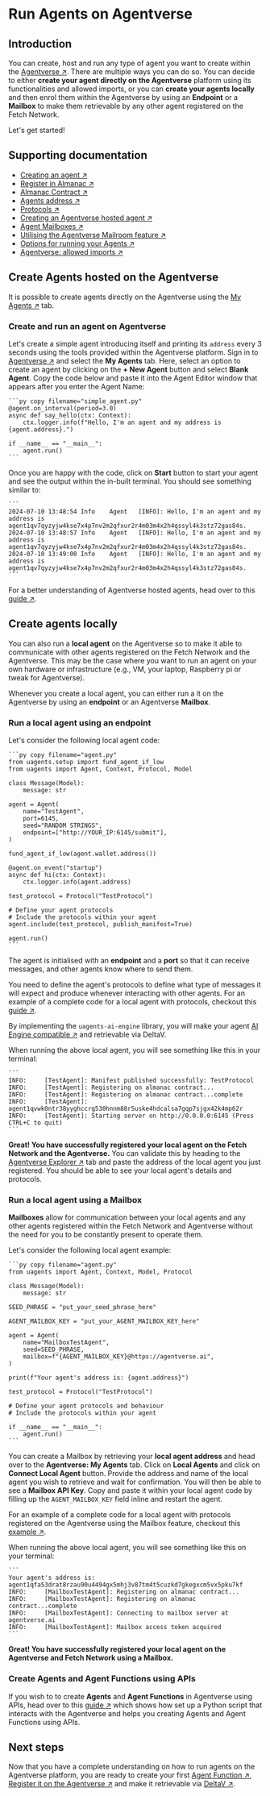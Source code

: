 # Run Agents on Agentverse

## Introduction

You can create, host and run any type of agent you want to create within the [Agentverse ↗️](/concepts/agent-services/agentverse-intro). There are multiple ways you can do so. You can decide to either **create your agent directly on the Agentverse** platform using its functionalities and allowed imports, or you can **create your agents locally** and then enrol them within the Agentverse by using an **Endpoint** or a **Mailbox** to make them retrievable by any other agent registered on the Fetch Network.

Let's get started!

## Supporting documentation

- [Creating an agent ↗️](/guides/agents/create-a-uagent)
- [Register in Almanac ↗️](/guides/agents/register-in-almanac)
- [Almanac Contract ↗️](/references/contracts/uagents-almanac/almanac-overview)
- [Agents address ↗️](/guides/agents/getting-started/getting-uagent-address)
- [Protocols ↗️](/references/uagents/uagents-protocols/agent-protocols)
- [Creating an Agentverse hosted agent ↗️](/guides/agentverse/creating-agentverse-agents/creating-a-hosted-agent)
- [Agent Mailboxes ↗️](/guides/agents/intermediate/mailbox)
- [Utilising the Agentverse Mailroom feature ↗️](/guides/agentverse/agentverse-mailbox/utilising-the-mailbox)
- [Options for running your Agents ↗️](/guides/agents/intermediate/options-for-running-local-agents)
- [Agentverse: allowed imports ↗️](/guides/agentverse/creating-agentverse-agents/allowed-imports)

## Create Agents hosted on the Agentverse

It is possible to create agents directly on the Agentverse using the [My Agents ↗️](/concepts/agent-services/agent-hosting) tab.

### Create and run an agent on Agentverse

Let's create a simple agent introducing itself and printing its `address` every 3 seconds using the tools provided within the Agentverse platform. Sign in to [Agentverse ↗️](https://agentverse.ai/) and select the **My Agents** tab. Here, select an option to create an agent by clicking on the **+ New Agent** button and select **Blank Agent**. Copy the code below and paste it into the Agent Editor window that appears after you enter the Agent Name:

    ```py copy filename="simple_agent.py"
    @agent.on_interval(period=3.0)
    async def say_hello(ctx: Context):
        ctx.logger.info(f"Hello, I'm an agent and my address is {agent.address}.")

    if __name__ == "__main__":
        agent.run()
    ```

Once you are happy with the code, click on **Start** button to start your agent and see the output within the in-built terminal. You should see something similar to:

    ```
    2024-07-10 13:48:54	Info	Agent	[INFO]: Hello, I'm an agent and my address is agent1qv7qyzyjw4kse7x4p7nv2m2qfxur2r4m03m4x2h4qssyl4k3stz72gas84s.
    2024-07-10 13:48:57	Info	Agent	[INFO]: Hello, I'm an agent and my address is agent1qv7qyzyjw4kse7x4p7nv2m2qfxur2r4m03m4x2h4qssyl4k3stz72gas84s.
    2024-07-10 13:49:00	Info	Agent	[INFO]: Hello, I'm an agent and my address is agent1qv7qyzyjw4kse7x4p7nv2m2qfxur2r4m03m4x2h4qssyl4k3stz72gas84s.
    ```

For a better understanding of Agentverse hosted agents, head over to this [guide ↗️](/guides/agentverse/creating-agentverse-agents/creating-a-hosted-agent).

## Create agents locally

You can also run a **local agent** on the Agentverse so to make it able to communicate with other agents registered on the Fetch Network and the Agentverse. This may be the case where you want to run an agent on your own hardware or infrastructure (e.g., VM, your laptop, Raspberry pi or tweak for Agentverse).

Whenever you create a local agent, you can either run a it on the Agentverse by using an **endpoint** or an Agentverse **Mailbox**.

### Run a local agent using an endpoint

Let's consider the following local agent code:

    ```py copy filename="agent.py"
    from uagents.setup import fund_agent_if_low
    from uagents import Agent, Context, Protocol, Model

    class Message(Model):
        message: str

    agent = Agent(
        name="TestAgent",
        port=6145,
        seed="RANDOM STRINGS",
        endpoint=["http://YOUR_IP:6145/submit"],
    )

    fund_agent_if_low(agent.wallet.address())

    @agent.on_event("startup")
    async def hi(ctx: Context):
        ctx.logger.info(agent.address)

    test_protocol = Protocol("TestProtocol")

    # Define your agent protocols
    # Include the protocols within your agent
    agent.include(test_protocol, publish_manifest=True)

    agent.run()
    ```

The agent is initialised with an **endpoint** and a **port** so that it can receive messages, and other agents know where to send them.

You need to define the agent's protocols to define what type of messages it will expect and produce whenever interacting with other agents. For an example of a complete code for a local agent with protocols, checkout this [guide ↗️](/guides/agents/intermediate/options-for-running-local-agents#the-agent).

By implementing the `uagents-ai-engine` library, you will make your agent [AI Engine compatible ↗️](/guides/agents/intermediate/ai-engine-compatible-agent) and retrievable via DeltaV.

When running the above local agent, you will see something like this in your terminal:

    ```
    INFO:     [TestAgent]: Manifest published successfully: TestProtocol
    INFO:     [TestAgent]: Registering on almanac contract...
    INFO:     [TestAgent]: Registering on almanac contract...complete
    INFO:     [TestAgent]: agent1qvwk0ntr38yyghccrg530hnnm88r5uske4hdcalsa7gqp7sjgx42k4mp62r
    INFO:     [TestAgent]: Starting server on http://0.0.0.0:6145 (Press CTRL+C to quit)
    ```

**Great! You have successfully registered your local agent on the Fetch Network and the Agentverse.** You can validate this by heading to the [Agentverse Explorer ↗️](/concepts/agent-services/agent-explorer) tab and paste the address of the local agent you just registered. You should be able to see your local agent's details and protocols.

### Run a local agent using a Mailbox

**Mailboxes** allow for communication between your local agents and any other agents registered within the Fetch Network and Agentverse without the need for you to be constantly present to operate them.

Let's consider the following local agent example:

    ```py copy filename="agent.py"
    from uagents import Agent, Context, Model, Protocol

    class Message(Model):
        message: str

    SEED_PHRASE = "put_your_seed_phrase_here"

    AGENT_MAILBOX_KEY = "put_your_AGENT_MAILBOX_KEY_here"

    agent = Agent(
        name="MailboxTestAgent",
        seed=SEED_PHRASE,
        mailbox=f"{AGENT_MAILBOX_KEY}@https://agentverse.ai",
    )

    print(f"Your agent's address is: {agent.address}")

    test_protocol = Protocol("TestProtocol")

    # Define your agent protocols and behaviour
    # Include the protocols within your agent

    if __name__ == "__main__":
        agent.run()
    ```

You can create a Mailbox by retrieving your **local agent address** and head over to the **Agentverse: My Agents** tab. Click on **Local Agents** and click on **Connect Local Agent** button. Provide the address and name of the local agent you wish to retrieve and wait for confirmation. You will then be able to see a **Mailbox API Key**. Copy and paste it within your local agent code by filling up the `AGENT_MAILBOX_KEY` field inline and restart the agent.

For an example of a complete code for a local agent with protocols registered on the Agentverse using the Mailbox feature, checkout this [example ↗️](/examples/intermediate/local-agent-langchain).

When running the above local agent, you will see something like this on your terminal:

    ```
    Your agent's address is: agent1qfa53drat8rzau90u4494gx5mhj3v87tm4t5cuzkd7gkegxcm5vx5pku7kf
    INFO:     [MailboxTestAgent]: Registering on almanac contract...
    INFO:     [MailboxTestAgent]: Registering on almanac contract...complete
    INFO:     [MailboxTestAgent]: Connecting to mailbox server at agentverse.ai
    INFO:     [MailboxTestAgent]: Mailbox access token acquired
    ```

**Great! You have successfully registered your local agent on the Agentverse and Fetch Network using a Mailbox.**

### Create Agents and Agent Functions using APIs

If you wish to to create **Agents** and **Agent Functions** in Agentverse using APIs, head over to this [guide ↗️](/guides/apis/agent-function-creation-apis) which shows how set up a Python script that interacts with the Agentverse and helps you creating Agents and Agent Functions using APIs.

## Next steps

Now that you have a complete understanding on how to run agents on the Agentverse platform, you are ready to create your first [Agent Function ↗️](/guides/agents/intermediate/agent-functions), [Register it on the Agentverse ↗️](/guides/agentverse/agentverse-functions/registering-agent-services) and make it retrievable via [DeltaV ↗️](/concepts/ai-engine/deltav).
